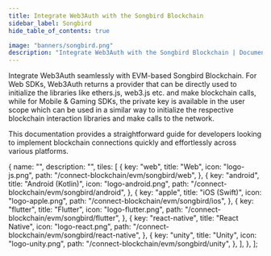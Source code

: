 ```yaml
---
title: Integrate Web3Auth with the Songbird Blockchain
sidebar_label: Songbird
hide_table_of_contents: true

image: "banners/songbird.png"
description: "Integrate Web3Auth with the Songbird Blockchain | Documentation - Web3Auth"
---
```



<SEO
  title="Integrate Web3Auth with the Songbird Blockchain"
  description="Integrate Web3Auth with the Songbird Blockchain | Documentation - Web3Auth"
  image="https://web3auth.io/docs/banners/songbird.png"
  slug="/connect-blockchain/evm/songbird"
/>

Integrate Web3Auth seamlessly with EVM-based Songbird Blockchain. For Web SDKs, Web3Auth returns a
provider that can be directly used to initialize the libraries like ethers.js, web3.js etc. and make
blockchain calls, while for Mobile & Gaming SDKs, the private key is available in the user scope
which can be used in a similar way to initialize the respective blockchain interaction libraries and
make calls to the network.

This documentation provides a straightforward guide for developers looking to implement blockchain
connections quickly and effortlessly across various platforms.

  {
    name: "",
    description: "",
    tiles: [
      {
        key: "web",
        title: "Web",
        icon: "logo-js.png",
        path: "/connect-blockchain/evm/songbird/web",
      },
      {
        key: "android",
        title: "Android (Kotlin)",
        icon: "logo-android.png",
        path: "/connect-blockchain/evm/songbird/android",
      },
      {
        key: "apple",
        title: "iOS (Swift)",
        icon: "logo-apple.png",
        path: "/connect-blockchain/evm/songbird/ios",
      },
      {
        key: "flutter",
        title: "Flutter",
        icon: "logo-flutter.png",
        path: "/connect-blockchain/evm/songbird/flutter",
      },
      {
        key: "react-native",
        title: "React Native",
        icon: "logo-react.png",
        path: "/connect-blockchain/evm/songbird/react-native",
      },
      {
        key: "unity",
        title: "Unity",
        icon: "logo-unity.png",
        path: "/connect-blockchain/evm/songbird/unity",
      },
    ],
  },
];

<Tiles tileGroups={Songbird} />

